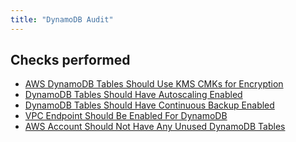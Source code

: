 ```yaml
---
title: "DynamoDB Audit"
---
```


## Checks performed

- [AWS DynamoDB Tables Should Use KMS CMKs for Encryption](dynamodbmonitoring/rules/ddb_customer_kms_keys)
- [DynamoDB Tables Should Have Autoscaling Enabled](dynamodbmonitoring/rules/ddb_table_autoscaling_enabled)
- [DynamoDB Tables Should Have Continuous Backup Enabled](dynamodbmonitoring/rules/ddb_table_backup_enabled)
- [VPC Endpoint Should Be Enabled For DynamoDB](dynamodbmonitoring/rules/ddb_vpc_endpoint_enabled)
- [AWS Account Should Not Have Any Unused DynamoDB Tables](dynamodbmonitoring/rules/ddb_unused_tables)
